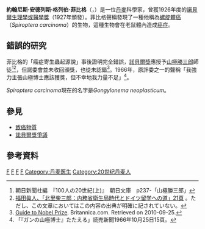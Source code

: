 {{Infobox scientist
|name              = 約翰尼斯·安德列斯·格列伯·菲比格{{Nobel icon|1926年諾貝爾生理學或醫學獎|諾貝爾生理學或醫學獎}}<br>Johannes Andreas Grib Fibiger
|image             =J_Fibiger.jpg
|image_size       =150px
|caption           =菲比格獲得諾貝爾獎照片，1926年
|birth_date        = 1867年4月23日
|birth_place       = [[Silkeborg|Silkeborg]]
|death_date        = 1928年1月30日
|death_place       = [[哥本哈根|哥本哈根]]
|residence         =
|citizenship       =
|nationality       = [[丹麥|丹麥]]
|ethnicity         =
|field             =
|work_institutions =
|alma_mater        =
|doctoral_advisor  =
|doctoral_students =
|known_for         = {{le|Cancer Research|Cancer Research}}
|author_abbrev_bot =
|author_abbrev_zoo =
|influences        =
|influenced        =
|prizes            =[[諾貝爾生理學或醫學獎|諾貝爾生理學或醫學獎]]（1926年）
|religion          =
|footnotes         =
|signature         =
}}
'''約翰尼斯·安德列斯·格列伯·菲比格'''（{{lang|da|'''Johannes Andreas Grib Fibiger'''}}，{{bd|1867年|4月23日|1928年|1月30日|catIdx=F}}）是一位[[丹麥|丹麥]]科學家，曾獲1926年度的[[諾貝爾生理學或醫學獎|諾貝爾生理學或醫學獎]]（1927年頒發）。菲比格聲稱發現了一種他稱為[[螺旋體癌|螺旋體癌]]（''Spiroptera carcinoma''）的生物，這種生物會在老鼠體內造成[[癌症|癌症]]。

==錯誤的研究==
菲比格的「癌症寄生蟲起源說」事後證明完全錯誤，[[諾貝爾獎|諾貝爾獎]]應授予[[山極勝三郎|山極勝三郎]]師徒<ref name="Yamagiwa1">朝日新聞社編　『100人の20世紀(上)』　朝日文庫　p237-「山極勝三郎」</ref><ref name="Yamagiwa2">[http://www.lang.nagoya-u.ac.jp/proj/genbunronshu/28-2/fukuda.pdf 福田眞人、「北里柴三郎：内務省衛生局時代とドイツ留学への道」21頁] {{Wayback|url=http://www.lang.nagoya-u.ac.jp/proj/genbunronshu/28-2/fukuda.pdf |date=20160304132316 }}。ただし、この文章においてはこの内容の出典が明確に記されていない。</ref>，但諾委會並未收回頒獎，也從未認錯<ref>[https://web.archive.org/web/20120323104136/http://www.britannica.com/nobelprize/article-224787 Guide to Nobel Prize]. Britannica.com. Retrieved on 2010-09-25.</ref>。1966年，原評委之一的{{tsl|sv|Folke Henschen|}}聲稱「我強力主張山極博士應該獲獎，但不幸地我力量不足」<ref>「『ガンの山極博士』たたえる」読売新聞1966年10月25日15頁。</ref>。

''Spiroptera carcinoma''現在的名字是''Gongylonema neoplasticum''。

==參見==
*[[致癌物質|致癌物質]]
*[[諾貝爾獎爭議|諾貝爾獎爭議]]

==參考資料==
<references/>

{{諾貝爾生理學或醫學獎獲得者 (1926年-1950年)}}

{{Authority control}}
[[Category:丹麥科學家|F]]
[[Category:諾貝爾生理學或醫學獎獲得者|F]]
[[Category:丹麦诺贝尔奖得主|F]]
[[Category:哥本哈根大学校友|F]]
[[Category:丹麦医生|Category:丹麦医生]]
[[Category:20世纪丹麦人|Category:20世纪丹麦人]]